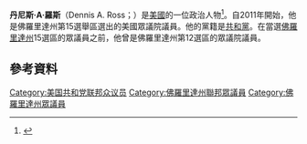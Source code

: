 '''丹尼斯·A·羅斯'''（Dennis A. Ross；{{bd|1959年|10月18日}}）是[[美國|美國]]的一位政治人物<ref name=CQRollGuide>{{cite news |title=Guide to the New Congress |date=2010-11-04 |url=http://innovation.cq.com/newmember/2010elexnguide.pdf |work=[[Roll_Call|CQ Roll Call]] |accessdate=2010-11-24 |deadurl=yes |archiveurl=https://web.archive.org/web/20110708200600/http://innovation.cq.com/newmember/2010elexnguide.pdf |archivedate=2011-07-08 }}</ref>。自2011年開始，他是佛羅里達州第15選舉區選出的美國眾議院議員。他的黨籍是[[共和黨_(美國)|共和黨]]。在當選[[佛羅里達州|佛羅里達州]]15選區的眾議員之前，他曾是佛羅里達州第12選區的眾議院議員。
== 參考資料 ==
{{reflist}}
{{US-poli-bio-stub}}
{{normdaten}}
{{DEFAULTSORT:ross}}
[[Category:美国共和党联邦众议员|Category:美国共和党联邦众议员]]
[[Category:佛羅里達州聯邦眾議員|Category:佛羅里達州聯邦眾議員]]
[[Category:佛羅里達州眾議員|Category:佛羅里達州眾議員]]